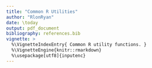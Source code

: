 ```yaml
---
title: "Common R Utilities"
author: "RlonRyan"
date: \today
output: pdf_document
bibliography: references.bib
vignette: >
  %\VignetteIndexEntry{ Common R utility functions. }
  %\VignetteEngine{knitr::rmarkdown}
  %\usepackage[utf8]{inputenc}
---
```

